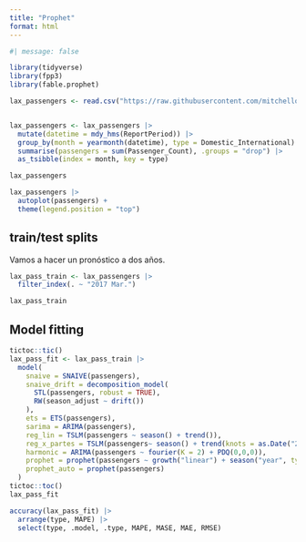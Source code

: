 ```yaml
---
title: "Prophet"
format: html
---
```


```r
#| message: false

library(tidyverse)
library(fpp3)
library(fable.prophet)
```

```r
lax_passengers <- read.csv("https://raw.githubusercontent.com/mitchelloharawild/fable.prophet/master/data-raw/lax_passengers.csv")


lax_passengers <- lax_passengers |>
  mutate(datetime = mdy_hms(ReportPeriod)) |>
  group_by(month = yearmonth(datetime), type = Domestic_International) |>
  summarise(passengers = sum(Passenger_Count), .groups = "drop") |> 
  as_tsibble(index = month, key = type)
```

```r
lax_passengers
```

```r
lax_passengers |> 
  autoplot(passengers) +
  theme(legend.position = "top")
```

## train/test splits

Vamos a hacer un pronóstico a dos años.

```r
lax_pass_train <- lax_passengers |> 
  filter_index(. ~ "2017 Mar.")

lax_pass_train
```

## Model fitting

```r
tictoc::tic()
lax_pass_fit <- lax_pass_train |> 
  model(
    snaive = SNAIVE(passengers),
    snaive_drift = decomposition_model(
      STL(passengers, robust = TRUE),
      RW(season_adjust ~ drift())
    ),
    ets = ETS(passengers),
    sarima = ARIMA(passengers),
    reg_lin = TSLM(passengers ~ season() + trend()),
    reg_x_partes = TSLM(passengers~ season() + trend(knots = as.Date("2010-01-01"))),
    harmonic = ARIMA(passengers ~ fourier(K = 2) + PDQ(0,0,0)),
    prophet = prophet(passengers ~ growth("linear") + season("year", type = "multiplicative")),
    prophet_auto = prophet(passengers)
  )
tictoc::toc()
lax_pass_fit
```

```r
accuracy(lax_pass_fit) |> 
  arrange(type, MAPE) |> 
  select(type, .model, .type, MAPE, MASE, MAE, RMSE)
```



